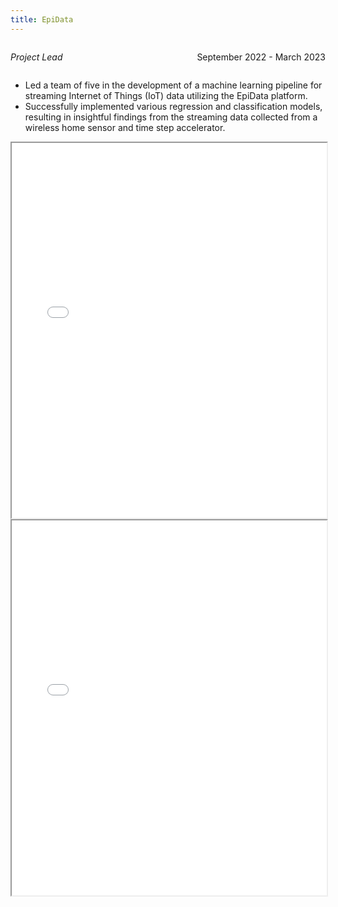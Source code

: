 ```yaml
---
title: EpiData
---
```


::: {style="overflow: hidden;"}
::: {style="float: left;"}
*Project Lead*
:::

::: {style="float: right;"}
September 2022 - March 2023
:::
:::

-   Led a team of five in the development of a machine learning pipeline for streaming Internet of Things (IoT) data utilizing the EpiData platform.
-   Successfully implemented various regression and classification models, resulting in insightful findings from the streaming data collected from a wireless home sensor and time step accelerator.

::: {#fig-RefCardR}
<iframe width="100%" height="600" src="EpiData F22 Demo Day Slides.pdf">

</iframe>
:::

::: {#fig-RefCardR}
<iframe width="100%" height="600" src="EpiData W23 Demo Day Slides.pdf">

</iframe>
:::

